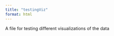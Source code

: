 ```yaml
---
title: "testingViz"
format: html
---
```


A file for testing different visualizations of the data

```r


```
